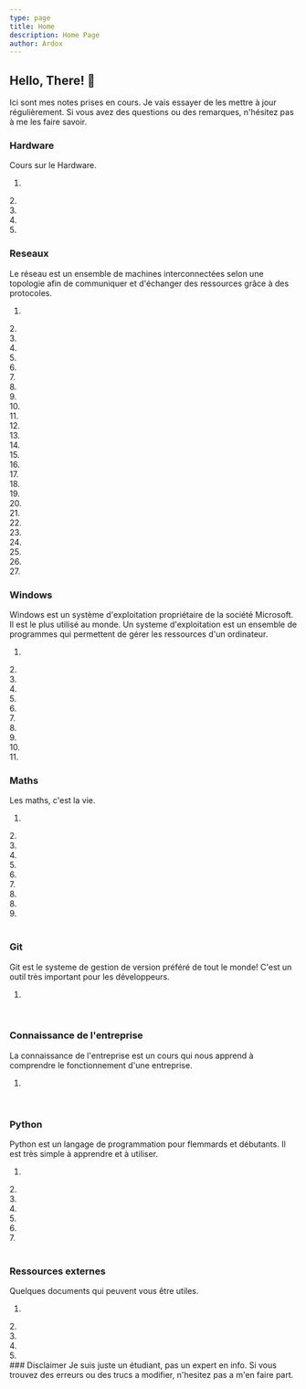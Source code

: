 ```yaml
---
type: page
title: Home
description: Home Page
author: Ardox
---
```


## Hello, There! 👋

Ici sont mes notes prises en cours. Je vais essayer de les mettre à jour régulièrement.  Si vous avez des questions ou des remarques, n'hésitez pas à me les faire savoir.


### Hardware

Cours sur le Hardware. 
<br />
1. <Entry text="L'ordinateur" link="/hardware/ordinateur" level="1" />
<div className="seperator"></div>
2. <Entry text="Les Composants" link="/hardware/Composants" level="1" />
<div className="seperator"></div>
3. <Entry text="L'Architecture et les Bus" link="/hardware/Architecture" level="2" />
<div className="seperator"></div>
4. <Entry text="Systeme de fichiers et BIOS" link="/hardware/BIOS" level="2" />
<div className="seperator"></div>
5. <Entry text="Stockage et Raid" link="/hardware/Stockage" level="3" />
<div className="seperator"></div>


### Reseaux
Le réseau est un ensemble de machines interconnectées selon une topologie afin de communiquer et d'échanger des ressources grâce à des protocoles.
<br />
1. <Entry text="Comment gère-t-on un réseau ?" link="/reseaux/gerer" level="1" />
<div className="seperator"></div>
2. <Entry text="De quels equipements se compose-t-il ?" link="/reseaux/equipements" level="1" />
<div className="seperator" />
3. <Entry text="Comment ces équipements sont-ils connectés entre eux ?" link="/reseaux/connexion" level="3" />
<div className="seperator" />
4. <Entry text="Les différentes topologies" link="/reseaux/topologies" level="2" />
<div className="seperator" />
5. <Entry text="A quelle echelle sont ils déployés ?" link="/reseaux/deploy" level="2" />
<div className="seperator" />
6. <Entry text="Les modeles OSI et TCP/IP" link="/reseaux/osi" level="3" />
<div className="seperator"></div>
7. <Entry text="Etude du reseau avec OSI et TCP/IP" link="/reseaux/etudetcp" level="4" />
<div className="seperator"></div>
8. <Entry text="Les couches OSI" link="/reseaux/couches" level="3" />
<div className="seperator"></div>
9. <Entry text="Le protocole Ethernet" link='/reseaux/ethernet' level="2"/>
<div className="seperator"></div>
10. <Entry text="La table CAM" link='/reseaux/CAM' level="2"/>
<div className="seperator"></div>
11. <Entry text="Half et Full Duplex" link='/reseaux/duplex' level="2"/>
<div className="seperator"></div>
12. <Entry text="Les VLAN" link='/reseaux/vlan' level="1"/>
<div className="seperator"></div>
13. <Entry text="ARP" link='/reseaux/ARP' level="2"/>
<div className="seperator"></div>
14. <Entry text="IPV4 et IPV6" link='/reseaux/ip' level="3"/>
<div className="seperator"></div>
15. <Entry text="Le protocole ICMP" link='/reseaux/icmp' level="1"/>
<div className="seperator"></div>
16. <Entry text="NAT" link='/reseaux/NAT' level="2"/>
<div className="seperator"></div>
17. <Entry text="Routage" link='/reseaux/routage' level="2"/>
<div className="seperator"></div>
18. <Entry text="Les ACL" link='/reseaux/ACL' level="2"/>
<div className="seperator"></div>
19. <Entry text="TCP" link='/reseaux/TCP' level="2"/>
<div className="seperator"></div>
20. <Entry text="UDP" link='/reseaux/UDP' level="2"/>
<div className="seperator"></div>
21. <Entry text="QUIC" link='/reseaux/QUIC' level="2"/>
<div className="seperator"></div>
22. <Entry text="DHCP" link='/reseaux/dhcp' level="2"/>
<div className="seperator"></div>
23. <Entry text="DNS" link='/reseaux/dns' level="2"/>
<div className="seperator"></div>
24. <Entry text="HTTP et HTTPS" link='/reseaux/http' level="2"/>
<div className="seperator"></div>
25. <Entry text="Telnet et SSH" link='/reseaux/telnet' level="1"/>
<div className="seperator"></div>
26. <Entry text="FTP" link='/reseaux/ftp' level="1"/>
<div className="seperator"></div>
27. <Entry text="SMTP, POP et IMAP" link='/reseaux/smtp' level="1"/>
<div className="seperator"></div>


### Windows
Windows est un système d'exploitation propriétaire de la société Microsoft. Il est le plus utilisé au monde.
Un systeme d'exploitation est un ensemble de programmes qui permettent de gérer les ressources d'un ordinateur.
<br />
1. <Entry text="Les bases des OS" link="/windows/bases" level="1" />
<div className="seperator"></div>
2. <Entry text="Les hyperviseurs (VM)" link="/windows/hypervisors" level="1" />
<div className="seperator"></div>
3. <Entry text="Les raccourcis clavier" link="/windows/raccourcis" level="1" />
<div className="seperator"></div>
4. <Entry text="Glossaire" link="/windows/glossaire" level="2" />
<div className="seperator"></div>
5. <Entry text="Les commandes Windows" link="/windows/commandes" level="3" />
<div className="seperator"></div>
6. <Entry text="Les mises a jour" link="/windows/upd" level="2" />
<div className="seperator"></div>
7. <Entry text="Installer une appli" link="/windows/install" level="1" />
<div className="seperator"></div>
8. <Entry text="La base de registre" link="/windows/regedit" level="2" />
<div className="seperator"></div>
9. <Entry text="Les points de restauration" link="/windows/respoint" level="1" />
<div className="seperator"></div>
10. <Entry text="Les permissions NTFS" link="/windows/ntfsperm" level="3" />
<div className="seperator"></div>
11. <Entry text="Les Droits" link="/windows/droits" level="2" />
<div className="seperator"></div>



### Maths
Les maths, c'est la vie.
<br />
1. <Entry text="LaTeX (cours que pour moi)" link="/maths/latex" level="" />
<div className="seperator"></div>
2. <Entry text="Algorithmes" link="/maths/algo" level="3" />
<div className="seperator"></div>
3. <Entry text="Les fonctions Usuelles" link="/maths/usuelles" level="3" />
<div className="seperator"></div>
4. <Entry text="Les fonctions carrées" link="/maths/fonctions2" level="1" />
<div className="seperator"></div>
5. <Entry text="Les fonctions racine carrée" link="/maths/fonctionV2" level="1" />
<div className="seperator"></div>
6. <Entry text="Les fonctions cubes" link="/maths/fonction3" level="1" />
<div className="seperator"></div>
7. <Entry text="Les fonctions inverses" link="/maths/fonctioninv" level="1" />
<div className="seperator"></div>
8. <Entry text="Les Dérivations" link="/maths/derivation" level="3" />
<div className="seperator"></div>
8. <Entry text="Fonction Exponentielle" link="/maths/exp" level="3" />
<div className="seperator"></div>
9. <Entry text="Le Logarithme Népérien" link="/maths/ln" level="3" />
<div className="seperator"></div>
<br />

### Git
Git est le systeme de gestion de version préféré de tout le monde! C'est un outil très important pour les développeurs.
<br />
1. <Entry text="Les bases" link="/git/bases" level="1" />
<div className="seperator"></div>
<br />

### Connaissance de l'entreprise
La connaissance de l'entreprise est un cours qui nous apprend à comprendre le fonctionnement d'une entreprise.
<br />
1. <Entry text="Définition de l'entreprise" link="/entreprise/definition" level="1" />
<div className="seperator"></div>

<br />

### Python
Python est un langage de programmation pour flemmards et débutants. Il est très simple à apprendre et à utiliser.
<br />
1. <Entry text="Le langage Python" link="/python/base" level="1" />
<div className="seperator"></div>
2. <Entry text="Print" link="/python/print" level="5" />
<div className="seperator"></div>
3. <Entry text="Les variables" link="/python/variables" level="1" />
<div className="seperator"></div>
4. <Entry text="Les opérations de base" link="/python/maths" level="1" />
<div className="seperator"></div>
5. <Entry text="Les conditions" link="/python/condi" level="1" />
<div className="seperator"></div>
6. <Entry text="les commentaires" link="/python/comments" level="1" />
<div className="seperator"></div>
7. <Entry text="Les listes" link="/python/list" level="1" />
<div className="seperator"></div>
<br />


### Ressources externes
Quelques documents qui peuvent vous être utiles.
<br />
1. <Ressource text="Excel: Les fonctions de base" link="https://supdevinci-my.sharepoint.com/:x:/g/personal/adrian_arjoca_supdevinci-edu_fr/EZxwnLfXBBJEkVTZjFLzLJkBv99q2iQb3Cb4CVjo6_yr4Q?e=H4r5ht" format="excel" />
<div className="seperator"></div>
2. <Ressource text="Excel: exo sur les soldes" link="https://supdevinci-my.sharepoint.com/:x:/g/personal/adrian_arjoca_supdevinci-edu_fr/Ee49hLZ2FotOjEYev_zinD8BMqQPW3_J5G0cmYw6M-ri-g?e=mks5lZ" format="excel" />
<div className="seperator"></div>
3. <Ressource text="Excel: exo SI ET OU" link="https://supdevinci-my.sharepoint.com/:x:/g/personal/adrian_arjoca_supdevinci-edu_fr/EbII_sAZlU5NqHUN4u9Y01kBGCvvgM31KrMbBRbS9C4f9A?e=3TbI2E" format="excel" />
<div className="seperator"></div>
4. <Ressource text="Excel: exo sur les graphiques" link="https://supdevinci-my.sharepoint.com/:x:/g/personal/adrian_arjoca_supdevinci-edu_fr/EXoO9jX9n8lMjp465X3lYpABGyFvpOBhlg8gk-58mQhltw?e=816I1C" format="excel" />
<div className="seperator"></div>
5. <Ressource text="Reseaux: Tableaux de découpages" link="https://supdevinci-my.sharepoint.com/:x:/g/personal/adrian_arjoca_supdevinci-edu_fr/EblofMOCzWlGqIwyD-2AaN4BOD0YhyxtblbpSRML9eXN_w?e=eSH4sJ" format="excel"/>

<br />
### Disclaimer
Je suis juste un étudiant, pas un expert en info. Si vous trouvez des erreurs ou des trucs a modifier, n'hesitez pas a m'en faire part.
<div className="seperator" />
